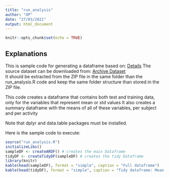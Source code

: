 ```yaml
---
title: "run_analysis"
author: "OP"
date: "27/03/2021"
output: html_document
---
```


```r
knitr::opts_chunk$set(echo = TRUE)
```

## Explanations

This is sample code for generating a dataframe based on:
[Details](http://archive.ics.uci.edu/ml/datasets/Human+Activity+Recognition+Using+Smartphones) 
The source dataset can be downloaded from:
[Archive Dataset](https://d396qusza40orc.cloudfront.net/getdata%2Fprojectfiles%2FUCI%20HAR%20Dataset.zip)  
It should be extracted from the ZIP file in the same folder than the run_analysis.R code
and keep the same folder structure than stored in the ZIP file.

This code creates a dataframe that contains both test and training data, only for the variables
that represent mean or std values
It also creates a summary dataframe with the means of all of these variables, per subject and per activity

Note that dplyr and data.table packages must be installed.

Here is the sample code to execute:


```r
source("run_analysis.R")
initializeLibs()
sampleDF <- createARDF() # creates the main Dataframe
tidyDF <- createTidyDF(sampleDF) # creates the tidy Dataframe
library(knitr)
kable(head(sampleDF), format = "simple", caption = "Full dataframe")
kable(head(tidyDF), format = "simple", caption = "Tidy dataframe: Mean per suject and activity")
```

